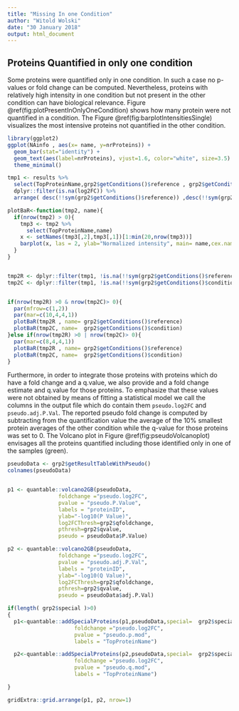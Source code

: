 ```yaml
---
title: "Missing In one Condition"
author: "Witold Wolski"
date: "30 January 2018"
output: html_document
---
```



## Proteins Quantified in only one condition

Some proteins were quantified only in one condition. In such a case no p-values or fold change can be computed. Nevertheless, proteins with relatively high intensity in one condition but not present in the other condition can have biological relevance. Figure @ref(fig:plotPresentInOnlyOneCondition) shows how many protein were not quantified in a condition. The Figure @ref(fig:barplotIntensitiesSingle) visualizes the most intensive proteins not quantified in the other condition.



```r
library(ggplot2)
ggplot(NAinfo , aes(x= name, y=nrProteins)) +
  geom_bar(stat="identity") +
  geom_text(aes(label=nrProteins), vjust=1.6, color="white", size=3.5) +
  theme_minimal()

```



```r
tmp1 <- results %>%
  select(TopProteinName,grp2$getConditions()$reference , grp2$getConditions()$condition,log2FC) %>%
  dplyr::filter(is.na(log2FC)) %>%
  arrange( desc(!!sym(grp2$getConditions()$reference)) ,desc(!!sym(grp2$getConditions()$condition)) )

```


```r

plotBaR<-function(tmp2, name){
  if(nrow(tmp2) > 0){
    tmp3 <- tmp2 %>%
      select(TopProteinName,name)
    x <- setNames(tmp3[,2],tmp3[,1])[1:min(20,nrow(tmp3))]
    barplot(x, las = 2, ylab="Normalized intensity", main= name,cex.names=0.7, border="lightblue")
  }
}


tmp2R <- dplyr::filter(tmp1, !is.na(!!sym(grp2$getConditions()$reference)))
tmp2C <- dplyr::filter(tmp1, !is.na(!!sym(grp2$getConditions()$condition)))


if(nrow(tmp2R) >0 & nrow(tmp2C)> 0){
  par(mfrow=c(1,2))
  par(mar=c(10,4,4,1))
  plotBaR(tmp2R , name= grp2$getConditions()$reference)
  plotBaR(tmp2C, name=  grp2$getConditions()$condition)
}else if(nrow(tmp2R) >0 | nrow(tmp2C)> 0){
  par(mar=c(8,4,4,1))
  plotBaR(tmp2R , name= grp2$getConditions()$reference)
  plotBaR(tmp2C, name=  grp2$getConditions()$condition)
}

```


Furthermore, in order to integrate those proteins with proteins which do have a fold change and a q.value, we also provide and a fold change estimate and q.value for those proteins. To emphasize that these values were not obtained by means of fitting a statistical model we call the columns in the output file which do contain them `pseudo.log2FC` and `pseudo.adj.P.Val`. The reported pseudo fold change is computed by subtracting from the quantification value the average of the 10% smallest protein averages of the other condition while the q-value for those proteins was set to 0. The Volcano plot in Figure @ref(fig:pseudoVolcanoplot) envisages all the proteins quantified including those identified only in one of the samples (green).




```r
pseudoData <- grp2$getResultTableWithPseudo()
colnames(pseudoData)


p1 <- quantable::volcano2GB(pseudoData,
                foldchange ="pseudo.log2FC",
                pvalue = "pseudo.P.Value",
                labels = "proteinID",
                ylab="-log10(P Value)",
                log2FCThresh=grp2$qfoldchange,
                pthresh=grp2$qvalue,
                pseudo = pseudoData$P.Value)

p2 <- quantable::volcano2GB(pseudoData,
                foldchange ="pseudo.log2FC",
                pvalue = "pseudo.adj.P.Val",
                labels = "proteinID",
                ylab="-log10(Q Value)",
                log2FCThresh=grp2$qfoldchange,
                pthresh=grp2$qvalue,
                pseudo = pseudoData$adj.P.Val)

if(length( grp2$special )>0)
{
  p1<-quantable::addSpecialProteins(p1,pseudoData,special=  grp2$special,
                     foldchange ="pseudo.log2FC",
                     pvalue = "pseudo.p.mod",
                     labels = "TopProteinName")

  p2<-quantable::addSpecialProteins(p2,pseudoData,special=  grp2$special,
                     foldchange ="pseudo.log2FC",
                     pvalue = "pseudo.q.mod",
                     labels = "TopProteinName")

}

gridExtra::grid.arrange(p1, p2, nrow=1)

```

